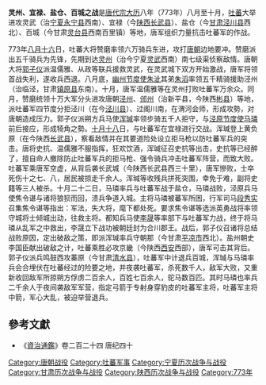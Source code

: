 '''灵州、宜禄、盐仓、百城之战'''是[[唐代宗|唐代宗]][[大历|大历]]八年（773年）八月至十月，[[吐蕃|吐蕃]]大举进攻灵武（治[[宁夏回族自治区|宁夏]][[永宁县|永宁县]]西南）、宜禄（今[[陕西省|陕西]][[长武县|长武县]]）、盐仓（今[[甘肃|甘肃]][[泾川县|泾川县]]西北）、百城（今甘肃[[灵台县|灵台县]]西南百里镇）等地，唐军组织力量抗击吐蕃军的作战。

773年[[八月十六|八月十六]]日，吐蕃大将赞磨率领六万骑兵东进，攻打[[唐朝|唐朝]]边地要冲。赞磨派出五千骑兵为先锋，先期到达[[灵州|灵州]]（治今宁夏[[灵武市|灵武]]西南）南七级渠侦察敌情。唐朝大将[[郭子仪|郭子仪]]派温儒雅、从政等联兵援救灵武，在灵武城下双方开始激战，唐军将领首战失利，遂收兵西退。八月底，[[幽州节度使|幽州节度使]][[朱泚|朱泚]]其弟[[朱滔|朱滔]]率领五千精骑援助泾州（治临泾，甘肃[[镇原县|镇原县]]东南）。十月，唐军温儒雅等在灵州打败吐蕃军万余众。同月，赞磨统领十万大军分头进攻唐朝[[泾州|泾州]]、[[邠州_(彬州)|邠州]]（治新平县，今陕西[[彬县|彬县]]）等地，派吐蕃军四节度分拒泾川（在今[[泾川县|泾川县]]）、过阁川南，在渭河会师，形成攻勢，对唐朝造成压力。郭子仪派朔方兵马使[[浑瑊|浑瑊]]率领步骑五千人拒守，与[[泾原节度使|泾原节度使]][[马璘|马璘]]前后接应，形成犄角之勢。[[十月十八|十月十八]]日，与吐蕃军在宜禄进行交战。浑瑊登上黄负原（在今陕西[[长武县|长武县]]），察看敌情并在其要道险处设立拒马枪以防吐蕃军兵的突击。唐将史抗、温儒雅不服指挥，狂欢饮酒，浑瑊征召史抗等出击，史抗等已经醉了，擅自命人撤除防止吐蕃军兵的拒马枪、强令骑兵冲击吐蕃军阵营，而致大败。吐蕃军乘唐军空虚，从背后袭长武城（今陕西长武县西三十里），唐军慘败，士卒死伤十之七、八，居民被掠走千余人。浑瑊等收残兵拼死突围，幸免于难，副将史籍等三人被杀。十月二十二日，马璘率兵与吐蕃军战于盐仓，马璘战败，泾原兵马使焦令谌与诸将狼狈而回，溃兵争道入城。主将马璘被蕃军所困，行军司马[[段秀实|段秀实]]召集焦令谌等指出：军法，失大将，麾下都处死。要求焦令谌等选派英勇战将率领守城将士倾城出动，往救主将。都知兵马使[[李晟|李晟]]等率部下与吐蕃军力战，终于将马璘从乱军之中救出，李晟立下战功被朝廷封为合川郡王。战后，郭子仪召诸将总结战败原因，定出破敌之策，即派浑瑊率兵守朝那（今甘肃[[平凉市|平凉市]]西北）。盐州朝史李国臣献出破敌之计，吐蕃乘胜必攻京畿（今陕西[[西安市|西安]]西部），唐军可击其背后。郭子仪派兵鸣鼓西攻蓁原（今甘肃[[清水县|清水县]]），吐蕃军中计退兵百城，浑瑊与马璘率兵会合埋伏在吐蕃经过的险要之地，并夜袭吐蕃军，杀死数千人，敌军大败，又重新收回敌军所掠朔方俘虏二百余人，百姓七百余人，驼马数百匹。其时马璘也率兵二千余人于夜间袭敌军军营，指定弓箭于专射身穿豹皮的吐蕃军主将，吐蕃军主将中箭，军心大乱，被迫举营退兵。

==參考文獻==
*《[[資治通鑑|資治通鑑]]》卷二百二十四 唐纪四十

{{DEFAULTSORT:L}}
[[Category:唐朝战役|Category:唐朝战役]]
[[Category:吐蕃军事|Category:吐蕃军事]]
[[Category:宁夏历次战争与战役|Category:宁夏历次战争与战役]]
[[Category:甘肃历次战争与战役|Category:甘肃历次战争与战役]]
[[Category:陕西历次战争与战役|Category:陕西历次战争与战役]]
[[Category:773年|Category:773年]]